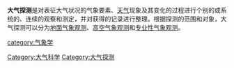 {{Unreferenced|time=2022-06-11T07:11:09+00:00}}
{{大气科学}}
'''大气探测'''是对表征大气状况的气象要素、[[天气|天气]]现象及其变化的过程进行个别的或系统的、连续的观察和测定，并对获得的记录进行整理。根据探测的范围和对象，大气探测可以分为[[地面气象观测|地面气象观测]]、[[高空气象观测|高空气象观测]]和[[专业性气象观测|专业性气象观测]]。


{{Metro-stub}}

[[category:气象学|category:气象学]]
[[Category:大气科学|Category:大气科学]]
[[Category:大气探测|Category:大气探测]]